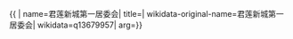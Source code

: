{{ {{{1|PRC admin/showdata}}}|
name=君莲新城第一居委会|
title=|
wikidata-original-name=君莲新城第一居委会|
wikidata=q13679957|
arg={{{arg|}}}}}